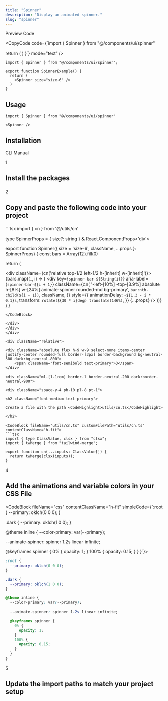 ```yaml
---
title: "Spinner"
description: "Display an animated spinner."
slug: "spinner"
---
```


<Tabs defaultValue="preview">

<div className="flex items-center justify-between pr-3">

<TabsList>
	<TabsTrigger value="preview">Preview</TabsTrigger>
	<TabsTrigger value="code">Code</TabsTrigger>
</TabsList>

<CopyCode 
	code={`import { Spinner } from "@/components/ui/spinner"

  return (
    <Spinner size="size-6" />
  )
}`}
	mode="text"
/>

</div>

<TabsContent value="preview">

<ComponentView className="h-[181px] flex items-center justify-center">

<Spinner />

</ComponentView>

</TabsContent>

<TabsContent value="code">

<CodeBlock contentClassName="h-fit">

```tsx
import { Spinner } from "@/components/ui/spinner";

export function SpinnerExample() {
  return (
    <Spinner size="size-6" />
  )
}
```

</CodeBlock>

</TabsContent>

</Tabs>

<div className="space-y-2 pt-4">

<div className="pb-3 border-b dark:border-neutral-800/60 border-neutral-300/50">

## Usage

</div>

<CodeBlock className="mt-6" contentClassName="h-fit">

```tsx
import { Spinner } from "@/components/ui/spinner"
```
</CodeBlock>

<CodeBlock className="mt-4" contentClassName="h-fit">

```tsx
<Spinner />
```
</CodeBlock>

</div>

<div className="space-y-2 pt-6">

<div className="pb-3 border-b dark:border-neutral-800/60 border-neutral-300/50">

## Installation

</div>

<Tabs defaultValue="cli">

<div className="flex items-center justify-between pr-3">

<TabsList className="pl-0">
	<TabsTrigger value="cli">CLI</TabsTrigger>
	<TabsTrigger value="manual">Manual</TabsTrigger>
</TabsList>

</div>

<TabsContent value="cli">

<CommandBlock 
	npmCommand="npx luxe add spinner" 
	pnpmCommand="pnpm dlx luxe add spinner" 
	yarnCommand="npx luxe add spinner" 
	bunCommand="bunx --bun luxe add spinner" 
/>

</TabsContent>

<TabsContent value="manual">

<div>

<div className="relative">

<div className="absolute flex h-9 w-9 select-none items-center justify-center rounded-full border-[3px] border-background bg-neutral-300 dark:bg-neutral-800">
	<span className="font-semibold text-primary">1</span>
</div>

<div className="ml-[1.1rem] border-l border-neutral-200 dark:border-neutral-900">
	
<div className="space-y-4 pb-10 pl-8 pt-1">

<h2 className="font-medium text-primary">

Install the packages

</h2>

<CommandBlock 
	npmCommand="npm i clsx tailwind-merge" 
	pnpmCommand="pnpm add clsx tailwind-merge" 
	yarnCommand="yarn add clsx tailwind-merge" 
	bunCommand="bun add clsx tailwind-merge" 
/>

</div>
</div>
</div>

<div className="relative">

<div className="absolute flex h-9 w-9 select-none items-center justify-center rounded-full border-[3px] border-background bg-neutral-300 dark:bg-neutral-800">
	<span className="font-semibold text-primary">2</span>
</div>

<div className="ml-[1.1rem] border-l border-neutral-200 dark:border-neutral-900">
	
<div className="space-y-4 pb-10 pl-8 pt-1">

<h2 className="font-medium text-primary">

Copy and paste the following code into your project

</h2>

<CodeBlock fileName="spinner.tsx">
```tsx
import { cn } from '@/utils/cn'

type SpinnerProps = {
  size?: string
} & React.ComponentProps<'div'>

export function Spinner({
  size = 'size-6',
  className,
  ...props
}: SpinnerProps) {
  const bars = Array(12).fill(0)

  return (
    <div className={cn(size)}>
      <div className={cn('relative top-1/2 left-1/2 h-[inherit] w-[inherit]')}>
        {bars.map((_, i) => (
          <div
            key={`spinner-bar-${String(i)}`}
            aria-label={`spinner-bar-${i + 1}`}
            className={cn(
              '-left-[10%] -top-[3.9%] absolute h-[8%] w-[24%] animate-spinner rounded-md bg-primary',
              `bar:nth-child(${i + 1})`,
              className,
            )}
            style={{
              animationDelay: `-${1.3 - i * 0.1}s`,
              transform: `rotate(${30 * i}deg) translate(146%)`,
            }}
            {...props}
          />
        ))}
      </div>
    </div>
  )
}
```
</CodeBlock>

</div>
</div>
</div>

<div className="relative">

<div className="absolute flex h-9 w-9 select-none items-center justify-center rounded-full border-[3px] border-background bg-neutral-300 dark:bg-neutral-800">
	<span className="font-semibold text-primary">3</span>
</div>

<div className="ml-[1.1rem] border-l border-neutral-200 dark:border-neutral-900">
	
<div className="space-y-4 pb-10 pl-8 pt-1">

<h2 className="font-medium text-primary">

Create a file with the path <CodeHighlight>utils/cn.ts</CodeHighlight>

</h2>

<CodeBlock fileName="utils/cn.ts" customFilePath="utils/cn.ts" contentClassName="h-fit">
```tsx
import { type ClassValue, clsx } from "clsx";
import { twMerge } from "tailwind-merge";

export function cn(...inputs: ClassValue[]) {
  return twMerge(clsx(inputs));
}
```
</CodeBlock>

</div>
</div>
</div>

<div className="relative">

<div className="absolute flex h-9 w-9 select-none items-center justify-center rounded-full border-[3px] border-background bg-neutral-300 dark:bg-neutral-800">
	<span className="font-semibold text-primary">4</span>
</div>

<div className="ml-[1.1rem] border-l border-neutral-200 dark:border-neutral-900">
	
<div className="space-y-4 pb-10 pl-8 pt-1">

<h2 className="font-medium text-primary">

Add the animations and variable colors in your CSS File

</h2>

<CodeBlock fileName="css" contentClassName="h-fit" simpleCode={`:root {
  --primary: oklch(0 0 0);
}

.dark {
  --primary: oklch(1 0 0);
}

@theme inline {
  --color-primary: var(--primary);

  --animate-spinner: spinner 1.2s linear infinite;

  @keyframes spinner {
    0% {
      opacity: 1;
    }
    100% {
      opacity: 0.15;
    }
  }
}`}>
```css
:root {
  --primary: oklch(0 0 0);
}

.dark {
  --primary: oklch(1 0 0);
}

@theme inline {
  --color-primary: var(--primary);

  --animate-spinner: spinner 1.2s linear infinite;

  @keyframes spinner {
    0% {
      opacity: 1;
    }
    100% {
      opacity: 0.15;
    }
  }
}
```
</CodeBlock>

</div>
</div>
</div>

<div className="relative">

<div className="absolute flex h-9 w-9 select-none items-center justify-center rounded-full border-[3px] border-background bg-neutral-300 dark:bg-neutral-800">
	
<span className="font-semibold text-primary">5</span>

</div>

<div className="ml-[1.1rem] border-l border-neutral-200 dark:border-neutral-900">

<div className="space-y-4 pl-8 pt-1">

<h2 className="font-medium text-primary">

Update the import paths to match your project setup

</h2>

</div>
</div>
</div>
</div>

</TabsContent>

</Tabs>

</div>